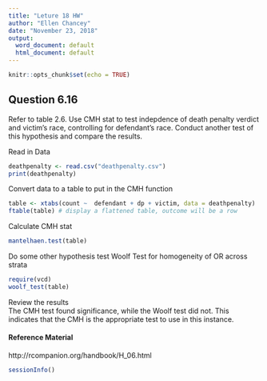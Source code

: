 ---
title: "Leture 18 HW"
author: "Ellen Chancey"
date: "November 23, 2018"
output:
  word_document: default
  html_document: default
---

```{r setup, include=FALSE}
knitr::opts_chunk$set(echo = TRUE)
```

## Question 6.16  
Refer to table 2.6. Use CMH stat to test indepdence of death penalty verdict and victim's race, controlling for defendant's race. Conduct another test of this hypothesis and compare the results.  

Read in Data
```{r}

deathpenalty <- read.csv("deathpenalty.csv")
print(deathpenalty)
```

Convert data to a table to put in the CMH function
```{r}
table <- xtabs(count ~  defendant + dp + victim, data = deathpenalty)
ftable(table) # display a flattened table, outcome will be a row
```


Calculate CMH stat
```{r}
mantelhaen.test(table)
```


Do some other hypothesis test
Woolf Test for homogeneity of OR across strata
```{r}
require(vcd)
woolf_test(table)
```


Review the results  
The CMH test found significance, while the Woolf test did not. This indicates that the CMH is the appropriate test to use in this instance.



#### Reference Material
http://rcompanion.org/handbook/H_06.html


```{r}
sessionInfo()
```

